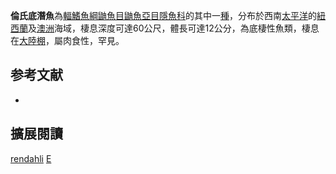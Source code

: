 {{Speciesbox
| image = Echiodon rendahli (no common name).gif
| image_width = 250px
| status = NE
| status_system = IUCN3.1
| genus = Echiodon
| species = rendahli
| authority = [[Whitley|Whitley]], 1941
| synonyms = *''Carapus rendahli''<br /><small>Whitley, 1941</small>
}}
'''倫氏底潛魚'''為[[輻鰭魚綱|輻鰭魚綱]][[鼬魚目|鼬魚目]][[鼬魚亞目|鼬魚亞目]][[隱魚科|隱魚科]]的其中一[[種|種]]，分布於西南[[太平洋|太平洋]]的[[紐西蘭|紐西蘭]]及[[澳洲|澳洲]]海域，棲息深度可達60公尺，體長可達12公分，為底棲性魚類，棲息在[[大陸棚|大陸棚]]，屬肉食性，罕見。

== 参考文献 ==
{{reflist}}
*{{FishBase_species|genus=Echiodon|species=rendahli|year=2012|month=7}}

== 擴展閱讀 == 
{{refbegin}}
{{wikispecies-inline|Echiodon rendahli|倫氏底潛魚}}
{{refend}}
{{Taxonbar|from=Q2756105}}

[[Category:底潛魚屬|rendahli]]
[[Category:1941年描述的鱼类|E]]


{{魚類小作品}}